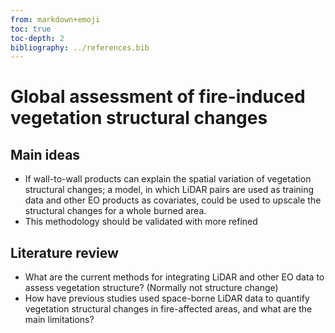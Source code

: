 ```yaml
---
from: markdown+emoji
toc: true
toc-depth: 2
bibliography: ../references.bib
---
```


# Global assessment of fire-induced vegetation structural changes  

## Main ideas

-  If wall-to-wall products can explain the spatial variation of vegetation structural changes; a model, in which LiDAR pairs are used as training data and other EO products as covariates, could be used to upscale the structural changes for a whole burned area.
-  This methodology should be validated with more refined 

## Literature review

- What are the current methods for integrating LiDAR and other EO data to assess vegetation structure? (Normally not structure change)
- How have previous studies used space-borne LiDAR data to quantify vegetation structural changes in fire-affected areas, and what are the main limitations?